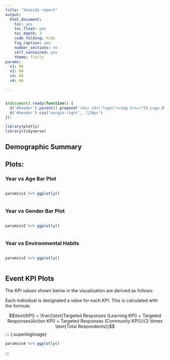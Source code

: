 ```yaml
---
title: "Seaside report"
output: 
  html_document:
    toc: yes
    toc_float: yes
    toc_depth: 3
    code_folding: hide
    fig_caption: yes
    number_sections: no
    self_contained: yes
    theme: flatly
params:
  v1: NA
  v2: NA
  v3: NA
  v4: NA

---
```



```r

```


```{=html}
<style>
  .superbigimage{
      overflow-x:scroll;
      white-space: nowrap;
  }

  .superbigimage img{
     max-width: none;
  }


</style>
```


```js
$(document).ready(function() {
  $('#header').parent().prepend('<div id=\"logo\"><img src=\"SS_Logo_Blue.png\" style=\"position:absolute; top:0; right:0; padding:20px; height:120px\"></div>');
  $('#header').css('margin-right', '120px')
});
```

```r
library(plotly)
library(tidyverse)
```


## Demographic Summary

## Plots:

### Year vs Age Bar Plot


::: {.superbigimage}
```r
params$v1 %>% ggplotly()
```
:::

### Year vs Gender Bar Plot

::: {.superbigimage}
```r
params$v2 %>% ggplotly()

```
:::

### Year vs Environmental Habits

::: {.superbigimage}
```r
params$v3 %>% ggplotly()
```
:::

<!-- - Ethnicity Bar Plot (After changes to pre-event survey) -->

<!-- - Map Visualisation -->


## Event KPI Plots

The KPI values shown below in the visualisation are derived as follows:

Each individual is designated a value for each KPI. This is calculated with the formula:

$$\text{KPI} = \frac{\text{Targeted Responses (Learning KPI) + Targeted Responses(Action KPI) + Targeted Responses (Community KPI)}}{3 \times \text{Total Respondents}}$$
::: {.superbigimage}
```r
params$v4 %>% ggplotly()
```
:::

<!-- ## Stratified KPI Plots -->

<!-- Dummy Text -->


